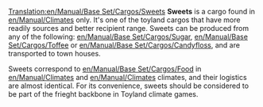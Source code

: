 [[Translation:en/Manual/Base Set/Cargos/Sweets]]
{{en/Manual/Base Set/Cargos/Cargo|
name=Sweets|
image=en/Manual/Base Set/Cargos/Sweets.png|
produced=[[en/Manual/Base Set/Industries/Sweet Factory]]|
accepted=[[en/Manual/Towns]]
}}
'''Sweets''' is a cargo found in [[en/Manual/Climates]] only.  It's one of the toyland cargos that have more readily sources and better recipient range.  Sweets can be produced from any of the following:  [[en/Manual/Base Set/Cargos/Sugar]], [[en/Manual/Base Set/Cargos/Toffee]] or [[en/Manual/Base Set/Cargos/Candyfloss]], and are transported to town houses.

Sweets correspond to [[en/Manual/Base Set/Cargos/Food]] in [[en/Manual/Climates]] and [[en/Manual/Climates]] climates, and their logistics are almost identical.  For its convenience, sweets should be considered to be part of the frieght backbone in Toyland climate games.

{{en/Stub}}